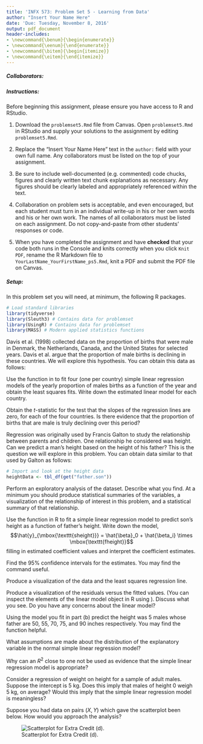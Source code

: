 ```yaml
---
title: 'INFX 573: Problem Set 5 - Learning from Data'
author: "Insert Your Name Here"
date: 'Due: Tuesday, November 8, 2016'
output: pdf_document
header-includes:
- \newcommand{\benum}{\begin{enumerate}}
- \newcommand{\eenum}{\end{enumerate}}
- \newcommand{\bitem}{\begin{itemize}}
- \newcommand{\eitem}{\end{itemize}}
---
```


<!-- This syntax can be used to add comments that are ignored during knitting process. -->

##### Collaborators: 

##### Instructions: #####

Before beginning this assignment, please ensure you have access to R and RStudio. 

1. Download the `problemset5.Rmd` file from Canvas. Open `problemset5.Rmd` in RStudio and supply your solutions to the assignment by editing `problemset5.Rmd`. 

2. Replace the "Insert Your Name Here" text in the `author:` field with your own full name. Any collaborators must be listed on the top of your assignment. 

3. Be sure to include well-documented (e.g. commented) code chucks, figures and clearly written text chunk explanations as necessary. Any figures should be clearly labeled and appropriately referenced within the text. 

4. Collaboration on problem sets is acceptable, and even encouraged, but each student must turn in an individual write-up in his or her own words and his or her own work. The names of all collaborators must be listed on each assignment. Do not copy-and-paste from other students' responses or code.

5. When you have completed the assignment and have **checked** that your code both runs in the Console and knits correctly when you click `Knit PDF`, rename the R Markdown file to `YourLastName_YourFirstName_ps5.Rmd`, knit a PDF and submit the PDF file on Canvas.

##### Setup: #####

In this problem set you will need, at minimum, the following R packages.

```r
# Load standard libraries
library(tidyverse)
library(Sleuth3) # Contains data for problemset
library(UsingR) # Contains data for problemset
library(MASS) # Modern applied statistics functions
```

\benum
\item Davis et al. (1998) collected data on the proportion of births that were male in Denmark, the Netherlands, Canada, and the United States for selected years. Davis et al. argue that the proportion of male births is declining in these countries. We will explore this hypothesis. You can obtain this data as follows:

\bitem
\item[(a)] Use the \texttt{lm} function in \textbf{R} to fit four (one per country) simple linear regression models of the yearly proportion of males births as a function of the year and obtain the least squares fits. Write down the estimated linear model for each country.

\item[(b)] Obtain the $t$-statistic for the test that the slopes of the regression lines are zero, for each of the four countries. Is there evidence that the proportion of births that are male is truly declining over this period?

\eitem

\item Regression was originally used by Francis Galton to study the relationship between parents and children. One relationship he considered was height. Can we predict a man's height based on the height of his father? This is the question we will explore in this problem. You can obtain data similar to that used by Galton as follows:

```r
# Import and look at the height data
heightData <- tbl_df(get("father.son"))
```

\bitem
\item[(a)] Perform an exploratory analysis of the dataset. Describe what you find. At a minimum you should produce statistical summaries of the variables, a visualization of the relationship of interest in this problem, and a statistical summary of that relationship. 
 
\item[(b)] Use the \texttt{lm} function in R to fit a simple linear regression model to predict son's height as a function of father's height.  Write down the model, $$\hat{y}_{\mbox{\texttt{sheight}}} = \hat{\beta}_0 + \hat{\beta_i} \times \mbox{\texttt{fheight}}$$ filling in estimated coefficient values and interpret the coefficient estimates. 

\item[(c)] Find the 95\% confidence intervals for the estimates. You may find the \texttt{confint()} command useful.

\item[(d)] Produce a visualization of the data and the least squares regression line.

\item[(e)] Produce a visualization of the residuals versus the fitted values. (You can inspect the elements of the linear model object in R using \texttt{names()}). Discuss what you see. Do you have any concerns about the linear model?  

\item[(f)] Using the model you fit in part (b) predict the height was 5 males whose father are 50, 55, 70, 75, and 90 inches respectively. You may find the \texttt{predict()} function helpful.

\eitem

\item \textbf{Extra Credit:}

\bitem
\item[(a)] What assumptions are made about the distribution of the explanatory variable in the normal simple linear regression model?

\item[(b)] Why can an $R^2$ close to one not be used as evidence that the simple linear regression model is appropriate?


\item[(c)] Consider a regression of weight on height for a sample of adult males. Suppose the intercept is 5 kg. Does this imply that males of height 0 weigh 5 kg, on average? Would this imply that the simple linear regression model is meaningless?

\item[(d)] Suppose you had data on pairs $(X,Y)$ which gave the scatterplot been below. How would you approach the analysis?

![Scatterplot for Extra Credit (d).](../figures/scatterplot.png)

\eitem

\eenum
